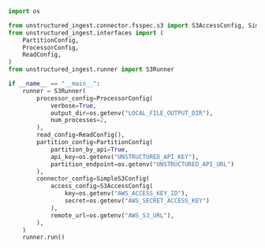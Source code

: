 ```python Python Ingest v1
import os

from unstructured_ingest.connector.fsspec.s3 import S3AccessConfig, SimpleS3Config
from unstructured_ingest.interfaces import (
    PartitionConfig,
    ProcessorConfig,
    ReadConfig,
)
from unstructured_ingest.runner import S3Runner

if __name__ == "__main__":
    runner = S3Runner(
        processor_config=ProcessorConfig(
            verbose=True,
            output_dir=os.getenv("LOCAL_FILE_OUTPUT_DIR"),
            num_processes=2,
        ),
        read_config=ReadConfig(),
        partition_config=PartitionConfig(
            partition_by_api=True,
            api_key=os.getenv("UNSTRUCTURED_API_KEY"),
            partition_endpoint=os.getenv("UNSTRUCTURED_API_URL")
        ),
        connector_config=SimpleS3Config(
            access_config=S3AccessConfig(
                key=os.getenv("AWS_ACCESS_KEY_ID"),
                secret=os.getenv("AWS_SECRET_ACCESS_KEY")
            ),
            remote_url=os.getenv("AWS_S3_URL"),
        ),
    )
    runner.run()
```

